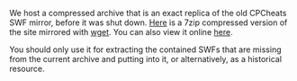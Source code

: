 We host a compressed archive that is an exact replica of the old CPCheats SWF mirror, before it was shut down. [http://archives.clubpenguinwiki.info/swf.cpcheats.info.7z Here] is a 7zip compressed version of the site mirrored with [[wikipedia:wget|wget]]. You can also view it online [http://archives.clubpenguinwiki.info/swf.cpcheats.info/ here].

You should only use it for extracting the contained SWFs that are missing from the current archive and putting into it, or alternatively, as a historical resource.
